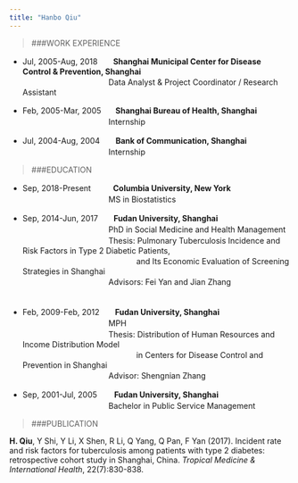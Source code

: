 ```yaml
---
title: "Hanbo Qiu"
---
```


>###WORK EXPERIENCE

* Jul, 2005-Aug, 2018　　**Shanghai Municipal Center for Disease Control & Prevention, Shanghai**  
　　　　　　　　　　　Data Analyst & Project Coordinator / Research Assistant

* Feb, 2005-Mar, 2005　&nbsp;&nbsp;&nbsp;**Shanghai Bureau of Health, Shanghai**  
　　　　　　　　　　　Internship

* Jul, 2004-Aug, 2004　　**Bank of Communication, Shanghai**  
　　　　　　　　　　　Internship

>###EDUCATION

* Sep, 2018-Present &nbsp;&nbsp;　　**Columbia University, New York**  
　　　　　　　　　　　MS in Biostatistics

* Sep, 2014-Jun, 2017　　**Fudan University, Shanghai**   
　　　　　　　　　　　PhD in Social Medicine and Health Management  
　　　　　　　　　　　Thesis: Pulmonary Tuberculosis Incidence and Risk Factors in Type 2 Diabetic Patients,  
　　　　　　　　　　　　　　&nbsp;&nbsp;and Its Economic Evaluation of Screening Strategies in Shanghai  
　　　　　　　　　　　Advisors: Fei Yan and Jian Zhang
　　　　　　　　　　　

* Feb, 2009-Feb, 2012　　**Fudan University, Shanghai**  
　　　　　　　　　　　MPH  
　　　　　　　　　　　Thesis: Distribution of Human Resources and Income Distribution Model  
　　　　　　　　　　　　　　&nbsp;&nbsp;in Centers for Disease Control and Prevention in Shanghai  
　　　　　　　　　　　Advisor: Shengnian Zhang

* Sep, 2001-Jul, 2005　　&thinsp;**Fudan University, Shanghai**   
　　　　　　　　　　　Bachelor in Public Service Management

>###PUBLICATION

**H. Qiu**, Y Shi, Y Li, X Shen, R Li, Q Yang, Q Pan, F Yan (2017). Incident rate and risk factors for tuberculosis among patients with type 2 diabetes: retrospective cohort study in Shanghai, China. *Tropical Medicine & International Health*, 22(7):830-838.